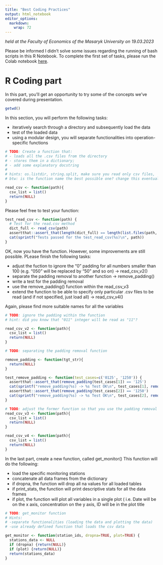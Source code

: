 ```yaml
---
title: "Best Coding Practices"
output: html_notebook
editor_options: 
  markdown: 
    wrap: 72
---
```


*held at the Faculty of Economics of the Masaryk University on 19.03.2023*

Please be informed I didn't solve some issues regarding the running of bash
scripts in this R Notebook. To complete the first set of tasks, please run the 
Colab notebook [here](https://github.com/VondracekS/ESF_Workshop_BestCodingPractices).


# R Coding part

In this part, you'll get an opportunity to try some of the concepts we've covered during presentation.

```r
getwd()
```
In this section, you will perform the following tasks:  

- iteratively search through a directory and subsequently load the data
- test of the loaded data
- using a modular design, you will separate functionalities into operation-specific functions



```r
# TODO: Create a function that:
# - loads all the .csv files from the directory 
# - stores them in a dictionary;
# - add some explanatory docstring
#
# hints: os.listdir, string.split, make sure you read only csv files, 
# btw: is the function name the best possible one? change this eventually

read_csv <- function(path){
  csv_list = list()
  return(NULL)
}

```

Please feel free to test your function:

```r
test_read_csv <- function(path) {
  # Test for the read.csv method
  dict_full <- read_csv(path)
  assertthat::assert_that(length(dict_full) == length(list.files(path, pattern = ".csv")))
  cat(sprintf("Tests passed for the test_read_csv(%s)\n", path))
}
```



OK, now you have the function. However, some improvements are still possible.
PLease finish the following tasks:  

- adjust the fuction to ignore the "0" padding for all numbers smaller than 100 
(e.g. "050" will be replaced by "50" and so on) -> read_csv_v2()
- separate the padding removal to another function -> remove_padding()
- write a test for the padding removal
- use the remove_padding() function within the read_csv_v3
- extend the function to be able to specify only particular .csv files to be read (and if not specified, just load all) -> read_csv_v4()

Again, please find more suitable names for all the variables


```r
# TODO: ignore the padding within the function
# hint: did you know that "011" integer will be read as "11"?

read_csv_v2 <- function(path){
  csv_list = list()
  return(NULL)
}
```


```r
# TODO: separating the padding removal function

remove_padding <- function(tgt_str){
  return(NULL)
}
```

```r
test_remove_padding <- function(test_cases=c('0125', '1250')) {
  assertthat::assert_that(remove_padding(test_cases[1]) == '125')
  cat(sprintf("remove_padding(%s) -> %s Test OK\n", test_cases[1], remove_padding(test_cases[1])))
  assertthat::assert_that(remove_padding(test_cases[2]) == '1250')
  cat(sprintf("remove_padding(%s) -> %s Test OK\n", test_cases[2], remove_padding(test_cases[2])))
}
```



```r
# TODO: adjust the former function so that you use the padding removal
read_csv_v3 <- function(path){
  csv_list = list()
  return(NULL)
}
```


```r

read_csv_v4 <- function(path){
  csv_list = list()
  return(NULL)
}

```

In the last part, create a new function, called get_monitor()
This function will do the following:  

- load the specific monitoring stations
- concatenate all data frames from the dictionary
- if dropna, the function will drop all na values for all loaded tables
- if print_stats, the function will print descriptive stats for all the data frames
- if plot, the function will plot all variables in a single plot (
  i.e. Date will be on the x axis, concentration on the y axis, ID will be in the plot title


```r
# TODO: get_monitor function
# Hints: 
# -separate functionalities (loading the data and plotting the data)
# -use already defined function that loads the csv data

get_monitor <- function(station_ids, dropna=TRUE, plot=TRUE) {
  stations_data <- NULL
  if (dropna) {return(NULL)}
  if (plot) {return(NULL)}
  return(stations_data)
}
```



